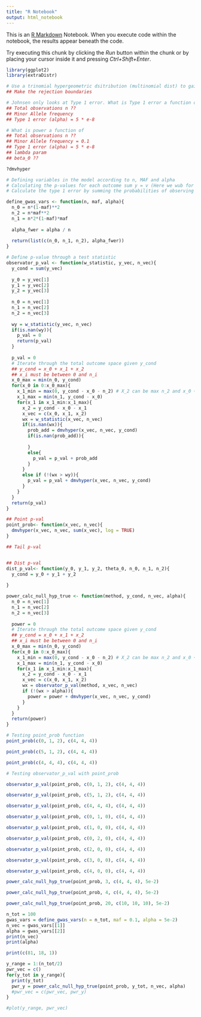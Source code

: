 ```yaml
---
title: "R Notebook"
output: html_notebook
---
```


This is an [R Markdown](http://rmarkdown.rstudio.com) Notebook. When you execute code within the notebook, the results appear beneath the code. 

Try executing this chunk by clicking the *Run* button within the chunk or by placing your cursor inside it and pressing *Ctrl+Shift+Enter*. 

```r
library(ggplot2)
library(extraDistr)
```

```r
# Use a trinomial hypergeometric dsitribution (multinomial dist) to gain what the probbilities are under null -> Calculate the p-values
## Make the rejection boundaries

# Johnsen only looks at Type 1 error. What is Type 1 error a function of?
## Total observations n ??
## Minor Allele frequency 
## Type 1 error (alpha) = 5 * e-8

# What is power a function of
## Total observations n ??
## Minor Allele frequency = 0.1
## Type 1 error (alpha) = 5 * e-8
## lambda param
## beta_0 ??

?dmvhyper
```

```r
# Defining variables in the model according to n, MAF and alpha
# Calculating the p-values for each outcome sum y = v (Here we wub for each method)
# Calculate the type 1 error by summing the probabilities of observing each outcome that leads to rejection

define_gwas_vars <- function(n, maf, alpha){
  n_0 = n*(1-maf)**2
  n_2 = n*maf**2
  n_1 = n*2*(1-maf)*maf
  
  alpha_fwer = alpha / n
  
  return(list(c(n_0, n_1, n_2), alpha_fwer))
}

# Define p-value through a test statistic
observator_p_val <- function(w_statistic, y_vec, n_vec){
  y_cond = sum(y_vec)
  
  y_0 = y_vec[1]
  y_1 = y_vec[2]
  y_2 = y_vec[3]
  
  n_0 = n_vec[1]
  n_1 = n_vec[2]
  n_2 = n_vec[3]
  
  wy = w_statistic(y_vec, n_vec)
  if(is.nan(wy)){
    p_val = 0
    return(p_val)
  }
  
  p_val = 0
  # Iterate through the total outcome space given y_cond
  ## y_cond = x_0 + x_1 + x_2
  ## x_i must be between 0 and n_i
  x_0_max = min(n_0, y_cond)
  for(x_0 in 0:x_0_max){
    x_1_min = max(0, y_cond - x_0 - n_2) # X_2 can be max n_2 and x_0 + x_1 + x_2 = y_cond 
    x_1_max = min(n_1, y_cond - x_0)
    for(x_1 in x_1_min:x_1_max){
      x_2 = y_cond - x_0 - x_1
      x_vec = c(x_0, x_1, x_2)
      wx = w_statistic(x_vec, n_vec)
      if(is.nan(wx)){
        prob_add = dmvhyper(x_vec, n_vec, y_cond)
        if(is.nan(prob_add)){
          
        }
        else{
          p_val = p_val + prob_add
        }
      }
      else if (!(wx > wy)){
        p_val = p_val + dmvhyper(x_vec, n_vec, y_cond)
      }
    }
  }
  return(p_val)
}

## Point p-val
point_prob<- function(x_vec, n_vec){
  dmvhyper(x_vec, n_vec, sum(x_vec), log = TRUE)
}

## Tail p-val


## Dist p-val
dist_p_val<- function(y_0, y_1, y_2, theta_0, n_0, n_1, n_2){
  y_cond = y_0 + y_1 + y_2
  
}

power_calc_null_hyp_true <- function(method, y_cond, n_vec, alpha){
  n_0 = n_vec[1]
  n_1 = n_vec[2]
  n_2 = n_vec[3]
  
  power = 0
  # Iterate through the total outcome space given y_cond
  ## y_cond = x_0 + x_1 + x_2
  ## x_i must be between 0 and n_i
  x_0_max = min(n_0, y_cond)
  for(x_0 in 0:x_0_max){
    x_1_min = max(0, y_cond - x_0 - n_2) # X_2 can be max n_2 and x_0 + x_1 + x_2 = y_cond 
    x_1_max = min(n_1, y_cond - x_0)
    for(x_1 in x_1_min:x_1_max){
      x_2 = y_cond - x_0 - x_1
      x_vec = c(x_0, x_1, x_2)
      wx = observator_p_val(method, x_vec, n_vec)
      if (!(wx > alpha)){
        power = power + dmvhyper(x_vec, n_vec, y_cond)
      }
    }
  }
  return(power)
}

```

```r
# Testing point_prob function
point_prob(c(0, 1, 2), c(4, 4, 4))

point_prob(c(5, 1, 2), c(4, 4, 4))

point_prob(c(4, 4, 4), c(4, 4, 4))
```

```r
# Testing observator_p_val with point_prob

observator_p_val(point_prob, c(0, 1, 2), c(4, 4, 4))

observator_p_val(point_prob, c(5, 1, 2), c(4, 4, 4))

observator_p_val(point_prob, c(4, 4, 4), c(4, 4, 4))

observator_p_val(point_prob, c(0, 1, 0), c(4, 4, 4))

observator_p_val(point_prob, c(1, 0, 0), c(4, 4, 4))

observator_p_val(point_prob, c(0, 2, 0), c(4, 4, 4))

observator_p_val(point_prob, c(2, 0, 0), c(4, 4, 4))

observator_p_val(point_prob, c(3, 0, 0), c(4, 4, 4))

observator_p_val(point_prob, c(4, 0, 0), c(4, 4, 4))
```

```r
power_calc_null_hyp_true(point_prob, 3, c(4, 4, 4), 5e-2)

power_calc_null_hyp_true(point_prob, 4, c(4, 4, 4), 5e-2)

power_calc_null_hyp_true(point_prob, 20, c(10, 10, 10), 5e-2)
```

```r
n_tot = 100
gwas_vars = define_gwas_vars(n = n_tot, maf = 0.1, alpha = 5e-2)
n_vec = gwas_vars[[1]]
alpha = gwas_vars[[2]]
print(n_vec)
print(alpha)

print(c(81, 18, 1))

y_range = 1:(n_tot/2)
pwr_vec = c()
for(y_tot in y_range){
  print(y_tot)
  pwr_y = power_calc_null_hyp_true(point_prob, y_tot, n_vec, alpha)
  #pwr_vec = c(pwr_vec, pwr_y)
}

#plot(y_range, pwr_vec)
```




